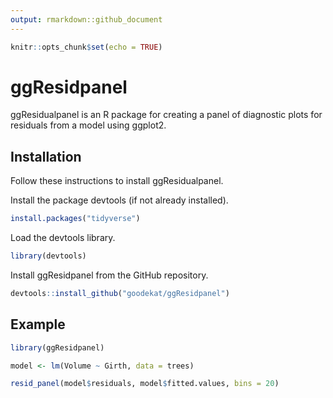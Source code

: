 ```yaml
---
output: rmarkdown::github_document
---
```


```r
knitr::opts_chunk$set(echo = TRUE)
```

# ggResidpanel

ggResidualpanel is an R package for creating a panel of diagnostic plots for residuals from a model using ggplot2.

## Installation

Follow these instructions to install ggResidualpanel.

Install the package devtools (if not already installed).

```r
install.packages("tidyverse")
```

Load the devtools library.

```r
library(devtools)
```

Install ggResidpanel from the GitHub repository.

```r
devtools::install_github("goodekat/ggResidpanel")
```


## Example

```r
library(ggResidpanel)

model <- lm(Volume ~ Girth, data = trees)

resid_panel(model$residuals, model$fitted.values, bins = 20)

```
